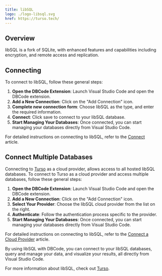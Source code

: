 ```yaml
---
title: libSQL
logo: ./logo-libsql.svg
href: https://turso.tech/
---
```


## Overview

libSQL is a fork of SQLite, with enhanced features and capabilities including encryption, and remote access and replication. 

## Connecting

To connect to libSQL, follow these general steps:

1. **Open the DBCode Extension**: Launch Visual Studio Code and open the DBCode extension.
2. **Add a New Connection**: Click on the "Add Connection" icon.
3. **Complete new connection form**: Choose libSQL as the type, and enter the required information.
4. **Connect**: Click save to connect to your libSQL database.
5. **Start Managing Your Databases**: Once connected, you can start managing your databases directly from Visual Studio Code.

For detailed instructions on connecting to libSQL, refer to the [Connect](/docs/get-started/connect) article.

## Connect Multiple Databases

Connecting to [Turso](/docs/cloud-providers/supported-providers/turso) as a cloud provider, allows access to all hosted libSQL databases. To connect to Turso as a cloud provider and access multiple databases, follow these general steps:

1. **Open the DBCode Extension**: Launch Visual Studio Code and open the DBCode extension.
2. **Add a New Connection**: Click on the "Add Connection" icon.
3. **Select Your Provider**: Choose the libSQL cloud provider from the list on the right.
4. **Authenticate**: Follow the authentication process specific to the provider.
5. **Start Managing Your Databases**: Once connected, you can start managing your databases directly from Visual Studio Code.

For detailed instructions on connecting to libSQL, refer to the [Connect a Cloud Provider](/docs/cloud-providers/connect) article.

By using libSQL with DBCode, you can connect to your libSQL databases, query and manage your data, and visualize your results, all directly from Visual Studio Code.	

For more information about libSQL, check out <a href="https://turso.tech/" target="_blank">Turso</a>.